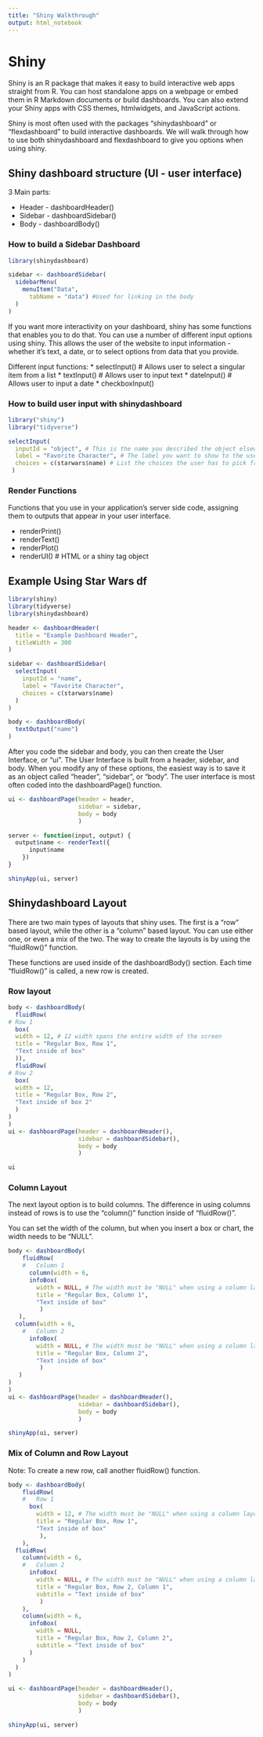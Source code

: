 ---
title: "Shiny Walkthrough"
output: html_notebook
---

# Shiny

Shiny is an R package that makes it easy to build interactive web apps straight from R. You can host standalone apps on a webpage or embed them in R Markdown documents or build dashboards. You can also extend your Shiny apps with CSS themes, htmlwidgets, and JavaScript actions.

Shiny is most often used with the packages "shinydashboard" or "flexdashboard" to build interactive dashboards. We will walk through how to use both shinydashboard and flexdashboard to give you options when using shiny.


## Shiny dashboard structure (UI - user interface)

3 Main parts:

* Header - dashboardHeader()
* Sidebar - dashboardSidebar()
* Body - dashboardBody()


### How to build a Sidebar Dashboard

```{r}
library(shinydashboard)

sidebar <- dashboardSidebar(
  sidebarMenu(
    menuItem("Data",
      tabName = "data") #Used for linking in the body
  )
)
```

If you want more interactivity on your dashboard, shiny has some functions that enables you to do that. You can use a number of different input options using shiny. This allows the user of the website to input information - whether it's text, a date, or to select options from data that you provide.

Different input functions:
* selectInput() # Allows user to select a singular item from a list
* textInput() # Allows user to input text
* dateInput() # Allows user to input a date
* checkboxInput()


### How to build user input with shinydashboard

```{r}
library("shiny")
library("tidyverse")

selectInput(
  inputId = "object", # This is the name you described the object elsewhere in the application
  label = "Favorite Character", # The label you want to show to the user
  choices = c(starwars$name) # List the choices the user has to pick from
 )
```


### Render Functions 
Functions that you use in your application's server side code, assigning them to outputs that appear in your user interface.

* renderPrint()
* renderText()
* renderPlot()
* renderUI() # HTML or a shiny tag object

## Example Using Star Wars df
```{r}
library(shiny)
library(tidyverse)
library(shinydashboard)

header <- dashboardHeader(
  title = "Example Dashboard Header",
  titleWidth = 300
)

sidebar <- dashboardSidebar(
  selectInput(
    inputId = "name",
    label = "Favorite Character",
    choices = c(starwars$name)
  )
)

body <- dashboardBody(
  textOutput("name")
)
```


After you code the sidebar and body, you can then create the User Interface, or "ui". The User Interface is built from a header, sidebar, and body. When you modify any of these options, the easiest way is to save it as an object called "header", "sidebar", or "body". The user interface is most often coded into the dashboardPage() function.


```{r}
ui <- dashboardPage(header = header,
                    sidebar = sidebar,
                    body = body
                    )

server <- function(input, output) {
  output$name <- renderText({
      input$name
    })
}

shinyApp(ui, server)

```



## Shinydashboard Layout

There are two main types of layouts that shiny uses. The first is a "row" based layout, while the other is a "column" based layout. You can use either one, or even a mix of the two.
The way to create the layouts is by using the "fluidRow()" function. 

These functions are used inside of the dashboardBody() section. Each time "fluidRow()" is called, a new row is created. 

### Row layout
```{r}
body <- dashboardBody(
  fluidRow(
# Row 1
  box(
  width = 12, # 12 width spans the entire width of the screen
  title = "Regular Box, Row 1",
  "Text inside of box"
  )),
  fluidRow(
# Row 2
  box(
  width = 12,
  title = "Regular Box, Row 2",
  "Text inside of box 2"
  )
)
)
ui <- dashboardPage(header = dashboardHeader(),
                    sidebar = dashboardSidebar(),
                    body = body
                    )

ui
```

### Column Layout
The next layout option is to build columns. The difference in using columns instead of rows is to use the "column()" function inside of "fluidRow()". 

You can set the width of the column, but when you insert a box or chart, the width needs to be "NULL". 


```{r}
body <- dashboardBody(
    fluidRow(
    #   Column 1
      column(width = 6,
      infoBox(
        width = NULL, # The width must be "NULL" when using a column layout
        title = "Regular Box, Column 1",
        "Text inside of box"
         )      
   ),
  column(width = 6,
    #   Column 2
      infoBox(
        width = NULL, # The width must be "NULL" when using a column layout
        title = "Regular Box, Column 2",
        "Text inside of box"
         )      
   )
)
)
ui <- dashboardPage(header = dashboardHeader(),
                    sidebar = dashboardSidebar(),
                    body = body
                    )

shinyApp(ui, server)
```


### Mix of Column and Row Layout
Note:
To create a new row, call another fluidRow() function. 
```{r}
body <- dashboardBody(
    fluidRow(
    #   Row 1
      box(
        width = 12, # The width must be "NULL" when using a column layout
        title = "Regular Box, Row 1",
        "Text inside of box"
         ),
    ),
  fluidRow(
    column(width = 6,
    #   Column 2
      infoBox(
        width = NULL, # The width must be "NULL" when using a column layout
        title = "Regular Box, Row 2, Column 1",
        subtitle = "Text inside of box"
         )
    ),
    column(width = 6,
      infoBox(
        width = NULL,
        title = "Regular Box, Row 2, Column 2",
        subtitle = "Text inside of box"
      )
    )
  )
)

ui <- dashboardPage(header = dashboardHeader(),
                    sidebar = dashboardSidebar(),
                    body = body
                    )

shinyApp(ui, server)
```





